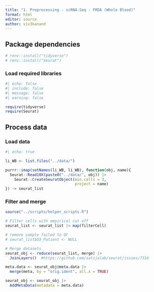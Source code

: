 ```yaml
---
title: "1. Preprocessing - scRNA-Seq - FRDA (Whole Blood)"
format: html
editor: source
author: viv3kanand
---
```


## Package dependencies

```r
# renv::install("tidyverse")
# renv::install("Seurat")
```

### Load required libraries

```r
#| echo: false
#| include: false
#| message: false
#| warning: false

require(tidyverse)
require(Seurat)
```

## Process data

### Load data

```r
#| echo: true

li_WB <- list.files("../data/")

purrr::imap(setNames(li_WB, li_WB), function(obj, name){
  Seurat::Read10X(paste0("../data/", obj)) |> 
    Seurat::CreateSeuratObject(min.cells = 3,
                               project = name)
}) -> seurat_list

```

### Filter and merge

```r
source("../scripts/helper_scripts.R")
```


```r
# Filter cells with empirical cut off
seurat_list <- seurat_list |> map(filterCell)

# remove sample failed to QC
# seurat_list$O3_Patient <- NULL

# Merge datasets
seurat_obj <- reduce(seurat_list, merge) |>
  JoinLayers()  #https://github.com/satijalab/seurat/issues/7316

meta.data <- seurat_obj@meta.data |> 
  merge(meta, by = "orig.ident", all.x = TRUE)

seurat_obj <- seurat_obj |> 
  AddMetaData(metadata = meta.data)
```






















